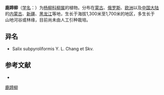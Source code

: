 {{Speciesbox
| name = 鹿蹄柳
| status = 
| status_system = 
| image =
| genus = Salix
| species = pyrolaefolia
| authority = Ledeb.
}}

'''鹿蹄柳'''（[[学名|学名]]：{{lang|la|''Salix pyrolaefolia''}}）为[[杨柳科|杨柳科]][[柳属|柳属]]的植物。分布在[[蒙古|蒙古]]、[[俄罗斯|俄罗斯]]、[[欧洲|欧洲]]以及[[中国大陆|中国大陆]]的[[内蒙古|内蒙古]]、[[新疆|新疆]]、[[黑龙江|黑龙江]]等地，生长于海拔1,300米至1,700米的地区，多生长于山地河谷或林缘，目前尚未由人工引种栽培。

== 异名 ==
* Salix subpyroliformis Y. L. Chang et Skv.

== 参考文献 ==
<div class="references-small">
* {{cite web| url =http://www.bioinfo.cn/db05/KmzwSpecies.php?action=view&id=20566| title =鹿蹄柳| work =《中国高等植物数据库全库》| publisher =中国科学院微生物研究所| author =昆明植物研究所| accessdate =2009-02-25| deadurl =yes| archiveurl =https://web.archive.org/web/20160305063814/http://www.bioinfo.cn/db05/KmzwSpecies.php?action=view&id=20566| archivedate =2016-03-05}}
</div>

[[Category:柳属|鹿蹄柳]]


{{植物小作品}}